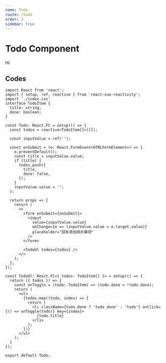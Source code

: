 ```yaml
---
name: Todo
route: /todo
order: 2
sidebar: true
---
```



# Todo Component

<Todo>Hi</Todo>

## Codes

```tsx
import React from 'react';
import { setup, ref, reactive } from 'react-vue-reactivity';
import './index.css'
interface TodoItem {
  title: string;
  done: boolean;
}

const Todo: React.FC = setup(() => {
  const todos = reactive<TodoItem[]>([]);

  const inputValue = ref('');

  const onSubmit = (e: React.FormEvent<HTMLFormElement>) => {
    e.preventDefault();
    const title = inputValue.value;
    if (title) {
      todos.push({
        title,
        done: false,
      });
    }
    inputValue.value = '';
  };

  return props => {
    return (
      <>
        <form onSubmit={onSubmit}>
          <input
            value={inputValue.value}
            onChange={e => (inputValue.value = e.target.value)}
            placeholder="回车添加待办事项"
          />
        </form>

        <TodoUl todos={todos} />
      </>
    );
  };
});

const TodoUl: React.FC<{ todos: TodoItem[] }> = setup(() => {
  return ({ todos }) => {
    const onToggle = (todo: TodoItem) => (todo.done = !todo.done);
    return (
      <ul>
        {todos.map((todo, index) => {
          return (
            <li className={todo.done ? 'todo done' : 'todo'} onClick={() => onToggle(todo)} key={index}>
              {todo.title}
            </li>
          );
        })}
      </ul>
    );
  }
});

export default Todo;
```